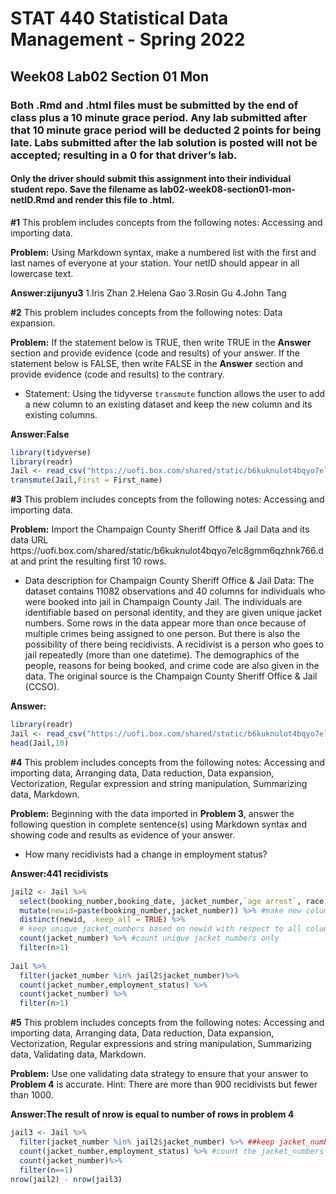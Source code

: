 # STAT 440 Statistical Data Management - Spring 2022
## Week08 Lab02 Section 01 Mon
### Both .Rmd and .html files must be submitted by the end of class plus a 10 minute grace period. Any lab submitted after that 10 minute grace period will be deducted 2 points for being late. Labs submitted after the lab solution is posted will not be accepted; resulting in a 0 for that driver's lab.
#### Only the driver should submit this assignment into their individual student repo. Save the filename as lab02-week08-section01-mon-netID.Rmd and render this file to .html. 


**#1** This problem includes concepts from the following notes: Accessing and importing data. 

**Problem:** Using Markdown syntax, make a numbered list with the first and last names of everyone at your station. Your netID should appear in all lowercase text.

**Answer:zijunyu3**
1.Iris Zhan
2.Helena Gao
3.Rosin Gu
4.John Tang

**#2** This problem includes concepts from the following notes: Data expansion. 

**Problem:** If the statement below is TRUE, then write TRUE in the **Answer** section and provide evidence (code and results) of your answer. If the statement below is FALSE, then write FALSE in the **Answer** section and provide evidence (code and results) to the contrary.

- Statement: Using the tidyverse `transmute` function allows the user to add a new column to an existing dataset and keep the new column and its existing columns.

**Answer:False** 

```{r prob2}
library(tidyverse)
library(readr)
Jail <- read_csv("https://uofi.box.com/shared/static/b6kuknulot4bqyo7elc8gmm6qzhnk766.dat")
transmute(Jail,First = First_name)
```

**#3** This problem includes concepts from the following notes: Accessing and importing data.

**Problem:** Import the Champaign County Sheriff Office & Jail Data and its data URL https://uofi.box.com/shared/static/b6kuknulot4bqyo7elc8gmm6qzhnk766.dat and print the resulting first 10 rows.

- Data description for Champaign County Sheriff Office & Jail Data: The dataset contains 11082 observations and 40 columns for individuals who were booked into jail in Champaign County Jail. The individuals are identifiable based on personal identity, and they are given unique jacket numbers. Some rows in the data appear more than once because of multiple crimes being assigned to one person. But there is also the possibility of there being recidivists. A recidivist is a person who goes to jail repeatedly (more than one datetime). The demographics of the people, reasons for being booked, and crime code are also given in the data. The original source is the Champaign County Sheriff Office & Jail (CCSO).

**Answer:**

```{r prob3}
library(readr)
Jail <- read_csv("https://uofi.box.com/shared/static/b6kuknulot4bqyo7elc8gmm6qzhnk766.dat")
head(Jail,10)
```

**#4** This problem includes concepts from the following notes: Accessing and importing data, Arranging data, Data reduction, Data expansion, Vectorization, Regular expression and string manipulation, Summarizing data, Markdown.

**Problem:** Beginning with the data imported in **Problem 3**, answer the following question in complete sentence(s) using Markdown syntax and showing code and results as evidence of your answer.

- How many recidivists had a change in employment status?

**Answer:441 recidivists** 

```{r prob4}
jail2 <- Jail %>%
  select(booking_number,booking_date, jacket_number,`age arrest`, race, sex,`employment_status`) %>% #keep these columns
  mutate(newid=paste(booking_number,jacket_number)) %>% #make new column that concatenates booking_number and jacket_number because we know jacket_number is a unique ID but if a person appears more than once we need another ID column to distinguish between those repeating jacket_numbers
  distinct(newid, .keep_all = TRUE) %>%
  # keep unique jacket_numbers based on newid with respect to all columns
  count(jacket_number) %>% #count unique jacket_numbers only
  filter(n>1) 
  
Jail %>%
  filter(jacket_number %in% jail2$jacket_number)%>%
  count(jacket_number,employment_status) %>%
  count(jacket_number) %>%
  filter(n>1)

```

**#5** This problem includes concepts from the following notes: Accessing and importing data, Arranging data, Data reduction, Data expansion, Vectorization, Regular expressions and string manipulation, Summarizing data, Validating data, Markdown.

**Problem:** Use one validating data strategy to ensure that your answer to **Problem 4** is accurate. Hint: There are more than 900 recidivists but fewer than 1000.

**Answer:The result of nrow is equal to number of rows in problem 4** 

```{r prob5}
jail3 <- Jail %>%
  filter(jacket_number %in% jail2$jacket_number) %>% ##keep jacket_numbers that exist in jail2
  count(jacket_number,employment_status) %>% #count the jacket_numbers
  count(jacket_number)%>%
  filter(n==1) 
nrow(jail2) - nrow(jail3)
```
